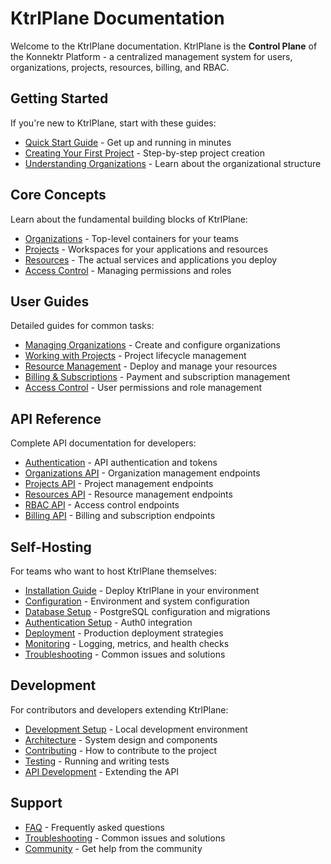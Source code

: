 # KtrlPlane Documentation

Welcome to the KtrlPlane documentation. KtrlPlane is the **Control Plane** of the Konnektr Platform - a centralized management system for users, organizations, projects, resources, billing, and RBAC.

## Getting Started

If you're new to KtrlPlane, start with these guides:

- [Quick Start Guide](/getting-started/quick-start) - Get up and running in minutes
- [Creating Your First Project](/getting-started/first-project) - Step-by-step project creation
- [Understanding Organizations](/getting-started/organizations) - Learn about the organizational structure

## Core Concepts

Learn about the fundamental building blocks of KtrlPlane:

- [Organizations](/concepts/organizations) - Top-level containers for your teams
- [Projects](/concepts/projects) - Workspaces for your applications and resources  
- [Resources](/concepts/resources) - The actual services and applications you deploy
- [Access Control](/concepts/access-control) - Managing permissions and roles

## User Guides

Detailed guides for common tasks:

- [Managing Organizations](/guides/organizations) - Create and configure organizations
- [Working with Projects](/guides/projects) - Project lifecycle management
- [Resource Management](/guides/resources) - Deploy and manage your resources
- [Billing & Subscriptions](/guides/billing) - Payment and subscription management
- [Access Control](/guides/access-control) - User permissions and role management

## API Reference

Complete API documentation for developers:

- [Authentication](/api/authentication) - API authentication and tokens
- [Organizations API](/api/organizations) - Organization management endpoints
- [Projects API](/api/projects) - Project management endpoints
- [Resources API](/api/resources) - Resource management endpoints
- [RBAC API](/api/rbac) - Access control endpoints
- [Billing API](/api/billing) - Billing and subscription endpoints

## Self-Hosting

For teams who want to host KtrlPlane themselves:

- [Installation Guide](/self-hosting/installation) - Deploy KtrlPlane in your environment
- [Configuration](/self-hosting/configuration) - Environment and system configuration
- [Database Setup](/self-hosting/database) - PostgreSQL configuration and migrations
- [Authentication Setup](/self-hosting/authentication) - Auth0 integration
- [Deployment](/self-hosting/deployment) - Production deployment strategies
- [Monitoring](/self-hosting/monitoring) - Logging, metrics, and health checks
- [Troubleshooting](/self-hosting/troubleshooting) - Common issues and solutions

## Development

For contributors and developers extending KtrlPlane:

- [Development Setup](/development/setup) - Local development environment
- [Architecture](/development/architecture) - System design and components
- [Contributing](/development/contributing) - How to contribute to the project
- [Testing](/development/testing) - Running and writing tests
- [API Development](/development/api) - Extending the API

## Support

- [FAQ](/support/faq) - Frequently asked questions
- [Troubleshooting](/support/troubleshooting) - Common issues and solutions
- [Community](/support/community) - Get help from the community